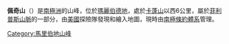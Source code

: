 {{coord|76|20|S|144|42|W|display=title}}

'''佩奇山'''（{{lang-en|Mount Paige}}）是[[南極洲|南極洲]]的山峰，位於[[瑪麗伯德地|瑪麗伯德地]]，處於[[卡蓬山|卡蓬山]]以西6公里，屬於[[菲利普斯山脈|菲利普斯山脈]]的一部分，由[[美國|美國]]探險隊發現和繪入地圖，現時由[[南極條約體系|南極條約體系]]管理。

{{DEFAULTSORT:Mount Paige}}
[[Category:馬里伯地山峰|Category:馬里伯地山峰]]


{{MarieByrdLand-geo-stub}}